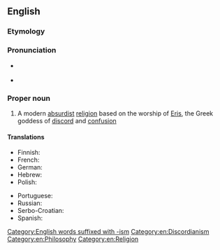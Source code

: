 ==English==
{{wikipedia}}

===Etymology===
{{suffix|discord|ian|lang=en}} {{suffix||ism|lang=en}}

===Pronunciation===
* {{a|UK}} {{IPA|/dɪsˈkɔː.di.ən.ɪzm̩/|lang=en}}
* {{a|US}} {{IPA|/dɪsˈkɔɹdi.ənɪzəm/|lang=en}}

===Proper noun===
{{en-proper noun}}

# A modern [[absurdist]] [[religion]] based on the worship of [[Eris]], the Greek goddess of [[discord]] and [[confusion]]

====Translations====
{{trans-top|parodic religion based on the worship of Eris}}
* Finnish: {{t|fi|diskordianismi}}
* French: {{t+|fr|discordianisme|m}}
* German: {{t|de|Diskordianismus|m}}
* Hebrew: {{t|he|דיסקורדיאניזם}}
* Polish: {{t|pl|dyskordianizm|m}}
{{trans-mid}}
* Portuguese: {{t|pt|discordianismo|m}}
* Russian: {{t|ru|дискордианизм|m}}
* Serbo-Croatian: {{t|sh|diskordijanizam|m}}
* Spanish: {{t|es|discordianismo|m}}
{{trans-bottom}}

[[Category:English words suffixed with -ism]]
[[Category:en:Discordianism]]
[[Category:en:Philosophy]]
[[Category:en:Religion]]